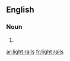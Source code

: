 ==English==

===Noun===
{{head|en|plural}}

# {{plural of|light rail|lang=en|nocat=1}}

[[ar:light rails]]
[[fr:light rails]]